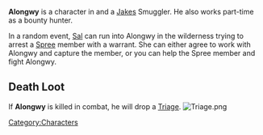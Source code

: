 

{{Infobox
| name     = Alongwy
| image    = Alongwy.png
| race     = Human
| location = Havaria - Murder Bay
| source   = 
| reward   = 
| related  = Jakes - Smuggler
| ID       =
}}{{quote|You have a feeling you once lost a job to this guy, but that might've been a different Alongwy. You hadn't heard he'd changed work.|Alongwy's Compendium Description}}'''Alongwy''' is a character in {{Gamename}} and a [[Jakes]] Smuggler. He also works part-time as a bounty hunter.


In a random event, [[Sal]] can run into Alongwy in the wilderness trying to arrest a [[Spree]] member with a warrant. She can either agree to work with Alongwy and capture the member, or you can help the Spree member and fight Alongwy.

== Death Loot ==
If '''Alongwy''' is killed in combat, he will drop a [[Triage]].
[[File:Triage.png|none|thumb]]
<br />
[[Category:Characters]]